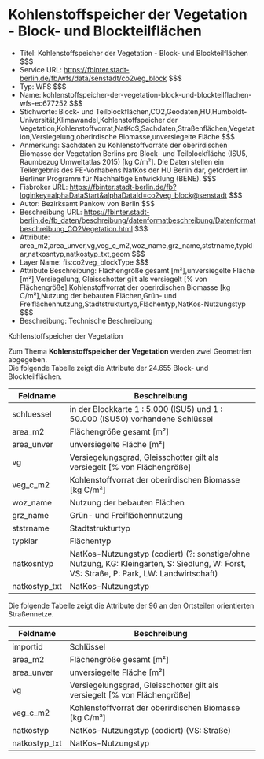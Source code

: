 # Kohlenstoffspeicher der Vegetation - Block- und Blockteilflächen
- Titel: Kohlenstoffspeicher der Vegetation - Block- und Blockteilflächen $$$
- Service URL: https://fbinter.stadt-berlin.de/fb/wfs/data/senstadt/co2veg_block $$$
- Typ: WFS $$$
- Name: kohlenstoffspeicher-der-vegetation-block-und-blockteilflachen-wfs-ec677252 $$$
- Stichworte: Block- und Teilblockflächen,CO2,Geodaten,HU,Humboldt-Universität,Klimawandel,Kohlenstoffspeicher der Vegetation,Kohlenstoffvorrat,NatKoS,Sachdaten,Straßenflächen,Vegetation,Versiegelung,oberirdische Biomasse,unversiegelte Fläche $$$
- Anmerkung: Sachdaten zu Kohlenstoffvorräte der oberirdischen Biomasse der Vegetation Berlins pro Block- und Teilblockfläche (ISU5, Raumbezug Umweltatlas 2015) [kg C/m²]. Die Daten stellen ein Teilergebnis des FE-Vorhabens NatKos der HU Berlin dar, gefördert im Berliner Programm für Nachhaltige Entwicklung (BENE). $$$
- Fisbroker URL: https://fbinter.stadt-berlin.de/fb?loginkey=alphaDataStart&alphaDataId=co2veg_block@senstadt $$$
- Autor: Bezirksamt Pankow von Berlin $$$
- Beschreibung URL: https://fbinter.stadt-berlin.de/fb_daten/beschreibung/datenformatbeschreibung/Datenformatbeschreibung_CO2Vegetation.html $$$
- Attribute: area_m2,area_unver,vg,veg_c_m2,woz_name,grz_name,ststrname,typklar,natkosntyp,natkostyp_txt,geom $$$
- Layer Name: fis:co2veg_blockType $$$
- Attribute Beschreibung: Flächengröße gesamt [m²],unversiegelte Fläche [m²],Versiegelung, Gleisschotter gilt als versiegelt [% von Flächengröße],Kohlenstoffvorrat der oberirdischen Biomasse [kg C/m²],Nutzung der bebauten Flächen,Grün- und Freiflächennutzung,Stadtstrukturtyp,Flächentyp,NatKos-Nutzungstyp $$$
- Beschreibung: Technische Beschreibung 

Kohlenstoffspeicher der Vegetation

Zum Thema **Kohlenstoffspeicher der Vegetation**  werden zwei Geometrien abgegeben.   
 Die folgende Tabelle zeigt die Attribute der 24.655 Block- und Blockteilflächen.

| **Feldname**   | **Beschreibung**                                                                                                                          |
| -------------- | ----------------------------------------------------------------------------------------------------------------------------------------- |
| schluessel     | in der Blockkarte 1 : 5.000 (ISU5) und 1 : 50.000 (ISU50) vorhandene Schlüssel                                                            |
| area\_m2       | Flächengröße gesamt \[m²\]                                                                                                                |
| area\_unver    | unversiegelte Fläche \[m²\]                                                                                                               |
| vg             | Versiegelungsgrad, Gleisschotter gilt als versiegelt \[% von Flächengröße\]                                                               |
| veg\_c\_m2     | Kohlenstoffvorrat der oberirdischen Biomasse \[kg C/m²\]                                                                                  |
| woz\_name      | Nutzung der bebauten Flächen                                                                                                              |
| grz\_name      | Grün- und Freiflächennutzung                                                                                                              |
| ststrname      | Stadtstrukturtyp                                                                                                                          |
| typklar        | Flächentyp                                                                                                                                |
| natkosntyp     | NatKos-Nutzungstyp (codiert)  (?: sonstige/ohne Nutzung, KG: Kleingarten, S: Siedlung, W: Forst, VS: Straße, P: Park, LW: Landwirtschaft) |
| natkostyp\_txt | NatKos-Nutzungstyp                                                                                                                        |

Die folgende Tabelle zeigt die Attribute der 96 an den Ortsteilen orientierten Straßennetze.

| **Feldname**   | **Beschreibung**                                                            |
| -------------- | --------------------------------------------------------------------------- |
| importid       | Schlüssel                                                                   |
| area\_m2       | Flächengröße gesamt \[m²\]                                                  |
| area\_unver    | unversiegelte Fläche \[m²\]                                                 |
| vg             | Versiegelungsgrad, Gleisschotter gilt als versiegelt \[% von Flächengröße\] |
| veg\_c\_m2     | Kohlenstoffvorrat der oberirdischen Biomasse \[kg C/m²\]                    |
| natkostyp      | NatKos-Nutzungstyp (codiert) (VS: Straße)                                   |
| natkostyp\_txt | NatKos-Nutzungstyp                                                          | $$$
